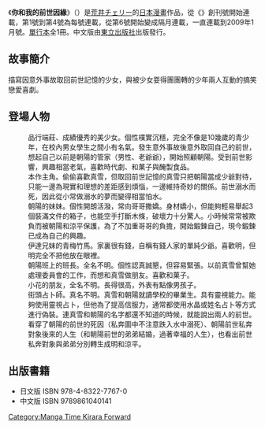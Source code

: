 {{Infobox animanga/Headerofja
|標題= 你和我的前世因緣
|圖像= 你和我的前世因緣.jpg
|尺寸= 
|說明= 由東立出版社出版的《你和我的前世因緣》漫畫封面
|日文名稱= キミとボクをつなぐもの
|英文名稱= 
|類型= 戀愛喜劇
}}
{{Infobox animanga/Manga
|標題= 
|作者= [[荒井チェリー|荒井チェリー]]
|作畫= 
|出版社= {{flagicon|Japan}}[[芳文社|芳文社]]<br>{{flagicon|Taiwan}}[[東立出版社|東立出版社]]
|其他出版社= 
|連載雜誌= 	[[まんがタイムきららフォワード|まんがタイムきららフォワード]]
|label= 
|發售日= 
|開始= 	
|結束= 
|冊數= 全一冊
|話數= 
|其他= 
}}
{{Infobox animanga/Footerofja}}
《'''你和我的前世因緣'''》（{{lang|ja|キミとボクをつなぐもの}}）是[[荒井チェリー|荒井チェリー]]的[[日本漫畫|日本漫畫]]作品，從《{{lang|ja|まんがタイムきららフォワード}}》創刊號開始連載，第1號到第4號為每號連載，從第6號開始變成隔月連載，一直連載到2009年1月號。[[單行本|單行本]]全1冊。中文版由[[東立出版社|東立出版社]]出版發行。

==故事簡介==
描寫因意外事故取回前世記憶的少女，與被少女耍得團團轉的少年兩人互動的搞笑戀愛喜劇。

==登場人物==
;{{nihongo|淺川 真雪|浅川 真雪（あさかわ まゆ）}}
:品行端莊、成績優秀的美少女。個性樸實沉穩，完全不像是10幾歲的青少年，在校內男女學生之間小有名氣。發生意外事故後意外取回自己的前世，想起自己以前是朝陽的管家（男性、老爺爺），開始照顧朝陽。受到前世影響，興趣相當老氣，喜歡時代劇、和菓子與醃製食品。
;{{nihongo|伊達 朝陽|伊達 朝陽（だて あさひ）}}
:本作主角。偷偷喜歡真雪，但取回前世記憶的真雪只把朝陽當成少爺對待，只能一邊為現實和理想的差距感到煩惱，一邊維持奇妙的關係。前世溺水而死，因此從小常做溺水的夢而變得相當怕水。
;{{nihongo|伊達 明|伊達 明（だて めい）}}
:朝陽的妹妹。個性開朗活潑，常向哥哥撒嬌。身材嬌小，但能夠輕易舉起3個裝滿文件的箱子，也能空手打斷木條，破壞力十分驚人。小時候常常被欺負而被朝陽和涼平保護，為了不加重哥哥的負擔，開始鍛鍊自己，現今鍛鍊已成為自己的興趣。
;{{nihongo|藤田 涼平|藤田 涼平（ふじた りょうへい））}}
:伊達兄妹的青梅竹馬。家裏很有錢，自稱有錢人家的單純少爺。喜歡明，但明完全不把他放在眼裡。
;{{nihongo|小花|小花（おばな）}}
:朝陽班上的班長。全名不明。個性認真誠懇，但容易緊張。以前真雪曾幫她處理委員會的工作，而想和真雪做朋友。喜歡和菓子。
;{{nihongo|紅葉|もみじ（もみじ）}}
:小花的朋友，全名不明。長得很高，外表有點像男孩子。
;{{nihongo|織姬|織姫（おりひめ）}}
:街頭占卜師。真名不明。真雪和朝陽就讀學校的畢業生。具有靈視能力。能夠使用靈視占卜，但他為了提高信服力，通常都使用水晶或姓名占卜等方式進行偽裝。連真雪和朝陽的名字都還不知道的時候，就能說出兩人的前世。看穿了朝陽的前世的死因（私奔圖中不注意跌入水中溺死）、朝陽前世私奔對象後來的人生（和朝陽前世的弟弟結婚，過著幸福的人生），也看出前世私奔對象與弟弟分別轉生成明和涼平。

==出版書籍==
*日文版 ISBN 978-4-8322-7767-0
*中文版 ISBN 9789861040141

{{DEFAULTSORT:Kimi to Boku no Tunagumono}}

[[Category:Manga_Time_Kirara_Forward|Category:Manga Time Kirara Forward]]